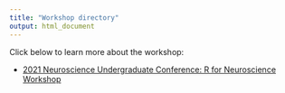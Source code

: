 ```yaml
---
title: "Workshop directory"
output: html_document
---
```


Click below to learn more about the workshop: 

- [2021 Neuroscience Undergraduate Conference: R for Neuroscience Workshop](/workshops/nurc2021)


